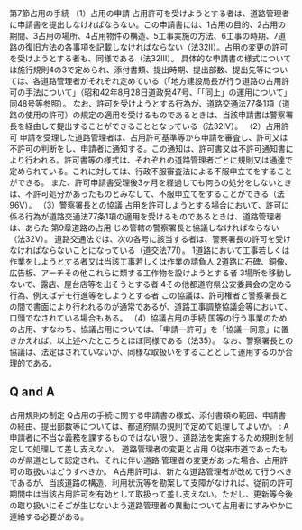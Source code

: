 
第7節占用の手続
（1）占用の申請
占用許可を受けようとする者は、道路管理者に申請書を提出しなければならない。この申請書には、1占用の目的、2占用の期間、3占用の場所、4占用物件の構造、5工事実施の方法、6工事の時期、7道路の復旧方法の各事項を記載しなければならない（法32Ⅱ）。占用の変更の許可を受けようとする者も、同様である（法32Ⅲ）。
具体的な申請書の様式については施行規則4の3で定められ、添付書類、提出時期、提出部数、提出先等については、各道路管理者がそれぞれ定めている（「地方建設局長が行う道路の占用許可の手法について」（昭和42年8月28日道政発47号、「「同上」の運用について」同48号等参照）。
なお、許可を受けようとする行為が、道路交通法77条1項（道路の使用の許可）の規定の適用を受けるものであるときは、当該申請書は警察署長を経由して提出することができることとなっている（法32IV）。
（2）占用許可
申請を受理した道路管理者は、占用許可基準等から申請を審査し、許可又は不許可の判断をし、申請者に通知する。この通知は、許可書又は不許可通知書により行われる。許可書等の様式は、それぞれの道路管理者ごとに規則又は通達で定められている。これに対しては、行政不服審査法による不服申立てをすることができる。
また、許可申請書受理後3ヶ月を経過しても何らの処分をしないときは、不許可処分があったものとみなして、不服申立てをすることができる（法96V）。
（3）警察署長との協議
占用を許可しようとする場合において、許可に係る行為が道路交通法77条1項の適用を受けるものであるときは、道路管理者は、あらた
第9章道路の占用
じめ管轄の警察署長と協議しなければならない（法32V）。
道路交通法では、次の各号に該当する者は、警察署長の許可を受けなければならないことになっている（道交法77I）。
1道路において工事若しくは作業をしようとする者又は当該工事若しくは作業の請負人
2道路に石碑、銅像、広告板、アーチその他これらに類する工作物を設けようとする者
3場所を移動しないで、露店、屋台店等を出そうとする者
4その他都道府県公安委員会の定める行為、例えばデモ行進等をしようとする者
この協議は、許可権者と警察署長との間で書面により行われるのが通常であるが、道路工事調整協議会等において、口頭でなされている場合もある。
（4）協議占用の手続
国等の行う事業のための占用、すなわち、協議占用については、「申請––許可」を「協議––同意」に置きかえれば、以上述べたところとほぼ同様である（法35）。
なお、警察署長との協議は、法定はされていないが、同様な取扱いをすることとして運用するのが合理的である。
## Q and A
占用規則の制定
Q占用の手続に関する申請書の様式、添付書類の範囲、申請書の経由、提出部数等については、都道府県の規則で定めて処理してよいか。
:
A申請者に不当な義務を課するものではない限り、道路法を実施するため規則を制定して処理して差し支えない。
道路管理者の変更と占用
Q従来市道であったものが県道として認定され、それに伴い道路
管理者の変更があった場合、占用許可の取扱いはどうすべきか。
A占用許可は、新たな道路管理者が改めて行うべきであるが、当該道路の構造、利用状況等を勘案して支障がなければ、従前の許可期間中は当該占用許可を有効として取扱って差し支えない。ただし、更新等今後の取り扱いにそごが生じないよう道路管理者の異動について占用者にすみやかに連絡する必要がある。
